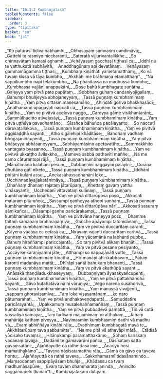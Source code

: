 ```yaml
---
title: "16.1.2 Kumbhajātaka"
tableOfContents: false
sidebar:
  order: 3
type: "tipitaka"
basket: "su"
book: "ja1"
---
```



<DynamicBreadcrumb />

<Division number="33" book="ja1">

<Paragraph number="3289" type="verses" book="ja1">
_“Ko pāturāsī tidivā nabhamhi,_  
_Obhāsayaṃ saṃvariṃ candimāva;_  
_Gattehi te rasmiyo niccharanti,_  
_Sateratā vijjurivantalikkhe._  

</Paragraph>

</Division>
<Division number="34" book="ja1">

<Paragraph number="3290" type="verses" book="ja1">
_So chinnavātaṃ kamasī aghamhi,_  
_Vehāyasaṃ gacchasi tiṭṭhasī ca;_  
_Iddhī nu te vatthukatā subhāvitā,_  
_Anaddhagūnaṃ api devatānaṃ._  

</Paragraph>

</Division>
<Division number="35" book="ja1">

<Paragraph number="3291" type="verses" book="ja1">
_Vehāyasaṃ gammamāgamma tiṭṭhasi,_  
_Kumbhaṃ kiṇāthāti yametamatthaṃ;_  
_Ko vā tuvaṃ kissa vā tāya kumbho,_  
_Akkhāhi me brāhmaṇa etamatthaṃ”._  

</Paragraph>

</Division>
<Division number="36" book="ja1">

<Paragraph number="3292" type="verses" book="ja1">
_“Na sappikumbho napi telakumbho,_  
_Na phāṇitassa na madhussa kumbho;_  
_Kumbhassa vajjāni anappakāni,_  
_Dose bahū kumbhagate suṇātha._  

</Paragraph>

</Division>
<Division number="37" book="ja1">

<Paragraph number="3293" type="verses" book="ja1">
_Gaḷeyya yaṃ pitvā pate papātaṃ,_  
_Sobbhaṃ guhaṃ candaniyoḷigallaṃ;_  
_Bahumpi bhuñjeyya abhojaneyyaṃ,_  
_Tassā puṇṇaṃ kumbhamimaṃ kiṇātha._  

</Paragraph>

</Division>
<Division number="38" book="ja1">

<Paragraph number="3294" type="verses" book="ja1">
_Yaṃ pitva cittasmimanesamāno,_  
_Āhiṇḍatī goriva bhakkhasādī;_  
_Anāthamāno upagāyati naccati ca,_  
_Tassā puṇṇaṃ kumbhamimaṃ kiṇātha._  

</Paragraph>

</Division>
<Division number="39" book="ja1">

<Paragraph number="3295" type="verses" book="ja1">
_Yaṃ ve pivitvā acelova naggo,_  
_Careyya gāme visikhantarāni;_  
_Sammūḷhacitto ativelasāyī,_  
_Tassā puṇṇaṃ kumbhamimaṃ kiṇātha._  

</Paragraph>

</Division>
<Division number="40" book="ja1">

<Paragraph number="3296" type="verses" book="ja1">
_Yaṃ pitva uṭṭhāya pavedhamāno,_  
_Sīsañca bāhuñca pacālayanto;_  
_So naccatī dārukaṭallakova,_  
_Tassā puṇṇaṃ kumbhamimaṃ kiṇātha._  

</Paragraph>

</Division>
<Division number="41" book="ja1">

<Paragraph number="3297" type="verses" book="ja1">
_Yaṃ ve pivitvā aggidaḍḍhā sayanti,_  
_Atho sigālehipi khāditāse;_  
_Bandhaṃ vadhaṃ bhogajāniñcupenti,_  
_Tassā puṇṇaṃ kumbhamimaṃ kiṇātha._  

</Paragraph>

</Division>
<Division number="42" book="ja1">

<Paragraph number="3298" type="verses" book="ja1">
_Yaṃ pitva bhāseyya abhāsaneyyaṃ,_  
_Sabhāyamāsīno apetavattho;_  
_Sammakkhito vantagato byasanno,_  
_Tassā puṇṇaṃ kumbhamimaṃ kiṇātha._  

</Paragraph>

</Division>
<Division number="43" book="ja1">

<Paragraph number="3299" type="verses" book="ja1">
_Yaṃ ve pivitvā ukkaṭṭho āvilakkho,_  
_Mameva sabbā pathavīti maññe;_  
_Na me samo cāturantopi rājā,_  
_Tassā puṇṇaṃ kumbhamimaṃ kiṇātha._  

</Paragraph>

</Division>
<Division number="44" book="ja1">

<Paragraph number="3300" type="verses" book="ja1">
_Mānātimānā kalahāni pesuṇī,_  
_Dubbaṇṇinī naggayinī palāyinī;_  
_Corāna dhuttāna gatī niketo,_  
_Tassā puṇṇaṃ kumbhamimaṃ kiṇātha._  

</Paragraph>

</Division>
<Division number="45" book="ja1">

<Paragraph number="3301" type="verses" book="ja1">
_Iddhāni phītāni kulāni assu,_  
_Anekasāhassadhanāni loke;_  
_Ucchinnadāyajjakatānimāya,_  
_Tassā puṇṇaṃ kumbhamimaṃ kiṇātha._  

</Paragraph>

</Division>
<Division number="46" book="ja1">

<Paragraph number="3302" type="verses" book="ja1">
_Dhaññaṃ dhanaṃ rajataṃ jātarūpaṃ,_  
_Khettaṃ gavaṃ yattha vināsayanti;_  
_Ucchedanī vittavataṃ kulānaṃ,_  
_Tassā puṇṇaṃ kumbhamimaṃ kiṇātha._  

</Paragraph>

</Division>
<Division number="47" book="ja1">

<Paragraph number="3303" type="verses" book="ja1">
_Yaṃ ve pitvā dittarūpova poso,_  
_Akkosati mātaraṃ pitarañca;_  
_Sassumpi gaṇheyya athopi suṇhaṃ,_  
_Tassā puṇṇaṃ kumbhamimaṃ kiṇātha._  

</Paragraph>

</Division>
<Division number="48" book="ja1">

<Paragraph number="3304" type="verses" book="ja1">
_Yaṃ ve pitvā dittarūpāva nārī,_  
_Akkosatī sasuraṃ sāmikañca;_  
_Dāsampi gaṇhe paricārakampi,_  
_Tassā puṇṇaṃ kumbhamimaṃ kiṇātha._  

</Paragraph>

</Division>
<Division number="49" book="ja1">

<Paragraph number="3305" type="verses" book="ja1">
_Yaṃ ve pivitvāna haneyya poso,_  
_Dhamme ṭhitaṃ samaṇaṃ brāhmaṇaṃ vā;_  
_Gacche apāyampi tatonidānaṃ,_  
_Tassā puṇṇaṃ kumbhamimaṃ kiṇātha._  

</Paragraph>

</Division>
<Division number="50" book="ja1">

<Paragraph number="3306" type="verses" book="ja1">
_Yaṃ ve pivitvā duccaritaṃ caranti,_  
_Kāyena vācāya ca cetasā ca;_  
_Nirayaṃ vajanti duccaritaṃ caritvā,_  
_Tassā puṇṇaṃ kumbhamimaṃ kiṇātha._  

</Paragraph>

</Division>
<Division number="51" book="ja1">

<Paragraph number="3307" type="verses" book="ja1">
_Yaṃ yācamānā na labhanti pubbe,_  
_Bahuṃ hiraññampi pariccajantā;_  
_So taṃ pivitvā alikaṃ bhaṇāti,_  
_Tassā puṇṇaṃ kumbhamimaṃ kiṇātha._  

</Paragraph>

</Division>
<Division number="52" book="ja1">

<Paragraph number="3308" type="verses" book="ja1">
_Yaṃ ve pitvā pesane pesiyanto,_  
_Accāyike karaṇīyamhi jāte;_  
_Atthampi so nappajānāti vutto,_  
_Tassā puṇṇaṃ kumbhamimaṃ kiṇātha._  

</Paragraph>

</Division>
<Division number="53" book="ja1">

<Paragraph number="3309" type="verses" book="ja1">
_Hirīmanāpi ahirīkabhāvaṃ,_  
_Pātuṃ karonti madanāya mattā;_  
_Dhīrāpi santā bahukaṃ bhaṇanti,_  
_Tassā puṇṇaṃ kumbhamimaṃ kiṇātha._  

</Paragraph>

</Division>
<Division number="54" book="ja1">

<Paragraph number="3310" type="verses" book="ja1">
_Yaṃ ve pitvā ekathūpā sayanti,_  
_Anāsakā thaṇḍiladukkhaseyyaṃ;_  
_Dubbaṇṇiyaṃ āyasakyañcupenti,_  
_Tassā puṇṇaṃ kumbhamimaṃ kiṇātha._  

</Paragraph>

</Division>
<Division number="55" book="ja1">

<Paragraph number="3311" type="verses" book="ja1">
_Yaṃ ve pitvā pattakhandhā sayanti,_  
_Gāvo kuṭahatāva na hi vāruṇiyā;_  
_Vego narena susahoriva,_  
_Tassā puṇṇaṃ kumbhamimaṃ kiṇātha._  

</Paragraph>

</Division>
<Division number="56" book="ja1">

<Paragraph number="3312" type="verses" book="ja1">
_Yaṃ manussā vivajjenti,_  
_sappaṃ ghoravisamiva;_  
_Taṃ loke visasamānaṃ,_  
_ko naro pātumarahati._  

</Paragraph>

</Division>
<Division number="57" book="ja1">

<Paragraph number="3313" type="verses" book="ja1">
_Yaṃ ve pitvā andhakaveṇḍaputtā,_  
_Samuddatīre paricārayantā;_  
_Upakkamuṃ musalehaññamaññaṃ,_  
_Tassā puṇṇaṃ kumbhamimaṃ kiṇātha._  

</Paragraph>

</Division>
<Division number="58" book="ja1">

<Paragraph number="3314" type="verses" book="ja1">
_Yaṃ ve pitvā pubbadevā pamattā,_  
_Tidivā cutā sassatiyā samāya;_  
_Taṃ tādisaṃ majjamimaṃ niratthakaṃ,_  
_Jānaṃ mahārāja kathaṃ piveyya._  

</Paragraph>

</Division>
<Division number="59" book="ja1">

<Paragraph number="3315" type="verses" book="ja1">
_Nayimasmiṃ kumbhasmiṃ dadhi vā madhu vā,_  
_Evaṃ abhiññāya kiṇāhi rāja;_  
_Evañhimaṃ kumbhagatā mayā te,_  
_Akkhātarūpaṃ tava sabbamitta”._  

</Paragraph>

</Division>
<Division number="60" book="ja1">

<Paragraph number="3316" type="verses" book="ja1">
_“Na me pitā vā athavāpi mātā,_  
_Etādisā yādisako tuvaṃsi;_  
_Hitānukampī paramatthakāmo,_  
_Sohaṃ karissaṃ vacanaṃ tavajja._  

</Paragraph>

</Division>
<Division number="61" book="ja1">

<Paragraph number="3317" type="verses" book="ja1">
_Dadāmi te gāmavarāni pañca,_  
_Dāsīsataṃ satta gavaṃsatāni;_  
_Ājaññayutte ca rathe dasa ime,_  
_Ācariyo hosi mamatthakāmo”._  

</Paragraph>

</Division>
<Division number="62" book="ja1">

<Paragraph number="3318" type="verses" book="ja1">
_“Taveva dāsīsatamatthu rāja,_  
_Gāmā ca gāvo ca taveva hontu;_  
_Ājaññayuttā ca rathā taveva,_  
_Sakkohamasmī tidasānamindo._  

</Paragraph>

</Division>
<Division number="63" book="ja1">

<Paragraph number="3319" type="verses" book="ja1">
_Maṃsodanaṃ sappipāyāsaṃ bhuñja,_  
_Khādassu ca tvaṃ madhumāsapūve;_  
_Evaṃ tuvaṃ dhammarato janinda,_  
_Anindito saggamupehi ṭhānan”ti._  


</Paragraph>
</Division>

<Paragraph number="3320" type="center" book="ja1">
Kumbhajātakaṃ dutiyaṃ.
</Paragraph>